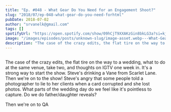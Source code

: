 ```yaml
---
title: "Ep. #048 - What Gear Do You Need for an Engagement Shoot?"
slug: "2018/07/ep-048-what-gear-do-you-need-forhtml"
pubDate: 2018-07-02
author: "srvanelk@gmail.com"
tags: []
spotifyUrl: "https://open.spotify.com/show/09hCjT9XXAKzGin8bkLG3a?si=kjRZvQ1JTb6Ov3HVzSSlWA"
image: "/images/episodes/posts/unknown-slug/image-asset.webp---What-Gear-Do-You-Need-for-an-Engagement-Shoot-e1rigm"
description: "The case of the crazy edits, the flat tire on the way to a wedding, what to do at the same venue, take two, and thoughts on IGTV one week in. It's a strong way to start the show. Steve's drinking a Vane from Scarlet Lane. Then we're on to the show! Steve's angry that some people told a photographer to lie to her clients when a card corrupted and she lost photos. What parts of the wedding day do we feel like it's pointless to capture. Do we do father/daughter reveals?"
---
```


<figure>
  <img src="/images/episodes/posts/unknown-slug/image-asset.webp" alt="" />
</figure>

The case of the crazy edits, the flat tire on the way to a wedding, what to do at the same venue, take two, and thoughts on IGTV one week in. It's a strong way to start the show. Steve's drinking a Vane from Scarlet Lane. Then we're on to the show! Steve's angry that some people told a photographer to lie to her clients when a card corrupted and she lost photos. What parts of the wedding day do we feel like it's pointless to capture. Do we do father/daughter reveals?

Then we're on to QA